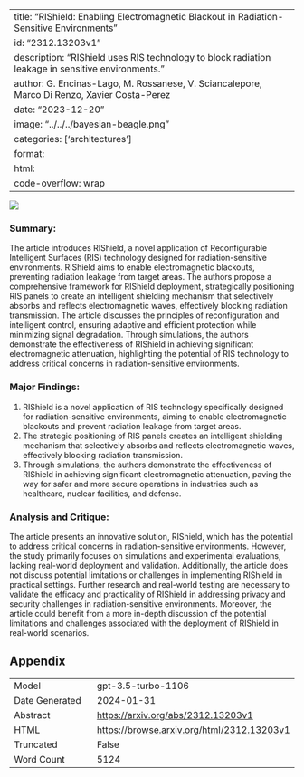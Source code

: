 
---
title: "RIShield: Enabling Electromagnetic Blackout in Radiation-Sensitive Environments"
id: "2312.13203v1"
description: "RIShield uses RIS technology to block radiation leakage in sensitive environments."
author: G. Encinas-Lago, M. Rossanese, V. Sciancalepore, Marco Di Renzo, Xavier Costa-Perez
date: "2023-12-20"
image: "../../../bayesian-beagle.png"
categories: ['architectures']
format:
  html:
    code-overflow: wrap
---

![](None)

### **Summary:**
The article introduces RIShield, a novel application of Reconfigurable Intelligent Surfaces (RIS) technology designed for radiation-sensitive environments. RIShield aims to enable electromagnetic blackouts, preventing radiation leakage from target areas. The authors propose a comprehensive framework for RIShield deployment, strategically positioning RIS panels to create an intelligent shielding mechanism that selectively absorbs and reflects electromagnetic waves, effectively blocking radiation transmission. The article discusses the principles of reconfiguration and intelligent control, ensuring adaptive and efficient protection while minimizing signal degradation. Through simulations, the authors demonstrate the effectiveness of RIShield in achieving significant electromagnetic attenuation, highlighting the potential of RIS technology to address critical concerns in radiation-sensitive environments.

### Major Findings:
1. RIShield is a novel application of RIS technology specifically designed for radiation-sensitive environments, aiming to enable electromagnetic blackouts and prevent radiation leakage from target areas.
2. The strategic positioning of RIS panels creates an intelligent shielding mechanism that selectively absorbs and reflects electromagnetic waves, effectively blocking radiation transmission.
3. Through simulations, the authors demonstrate the effectiveness of RIShield in achieving significant electromagnetic attenuation, paving the way for safer and more secure operations in industries such as healthcare, nuclear facilities, and defense.

### Analysis and Critique:
The article presents an innovative solution, RIShield, which has the potential to address critical concerns in radiation-sensitive environments. However, the study primarily focuses on simulations and experimental evaluations, lacking real-world deployment and validation. Additionally, the article does not discuss potential limitations or challenges in implementing RIShield in practical settings. Further research and real-world testing are necessary to validate the efficacy and practicality of RIShield in addressing privacy and security challenges in radiation-sensitive environments. Moreover, the article could benefit from a more in-depth discussion of the potential limitations and challenges associated with the deployment of RIShield in real-world scenarios.

## Appendix

|          |          |
|----------|----------|
| Model     | gpt-3.5-turbo-1106       |
| Date Generated     | 2024-01-31       |
| Abstract | [https://arxiv.org/abs/2312.13203v1](https://arxiv.org/abs/2312.13203v1)        |
| HTML     | [https://browse.arxiv.org/html/2312.13203v1](https://browse.arxiv.org/html/2312.13203v1)       |
| Truncated       | False       |
| Word Count       | 5124       |